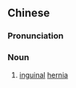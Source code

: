 {{also|腹股沟疝}}
==Chinese==
{{zh-forms|s=腹股沟疝|type=31}}
{{zh-wp}}

===Pronunciation===
{{zh-pron
|m=fùgǔgōushàn
|cat=n
}}

===Noun===
{{zh-noun}}

# {{lb|zh|diseases}} [[inguinal]] [[hernia]]